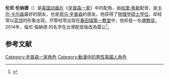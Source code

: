 {{noteTA
|G1=Simpsons
}}
{{Simpsons character
|name=伦尼·伦纳德
|image=<!-- 檔案不存在 [[File:Lenny_Leonard|222px]] -->
|gender=[[男性|男性]]
|job=春田镇核电站工人
|hair=棕色
|relatives='''父母：'''没有提到过
|appearance= “{{tsl|en|Life on the Fast Lane|}}”
|voiceactor=[[哈里·希勒|哈里·希勒]]<!--Harry Shearer-->
}}
'''伦尼'''·'''伦纳德'''（{{lang-en|'''Lenny Leonard'''}}）是[[美国|美国]][[动画片|动画片]]《[[辛普森一家|辛普森一家]]》中的配角，由[[哈里·希勒|哈里·希勒]]配音，是[[卡尔·卡尔森|卡尔·卡尔森]]最好的朋友，也是[[荷马·辛普森|荷马·辛普森]]的朋友。他获得了[[物理学|物理学]][[硕士学位|硕士学位]]，却经常以[[蓝领|蓝领]]的形象出现。尽管经常出现在[[春田镇第一教堂|春田镇第一教堂]]中，他却是一名[[佛教徒|佛教徒]]。2014年，倫尼·倫納德 的名字在台灣配音版改為雷公<ref>{{cite episode| title = {{tsl|en|She of Little Faith|}} | series = 《[[辛普森一家|辛普森一家]]》 | credits = Bill Frielberger (writer) | network = [[福克斯广播公司|福克斯广播公司]] | airdate = 2001-12-16 | season = 8|number = 23}} </ref>。

== 参考文献 ==
{{reflist}}

{{Simpsons characters}}
{{simpsons-stub}}

[[Category:辛普森一家角色|Category:辛普森一家角色]]
[[Category:動漫中的男性美國人角色|Category:動漫中的男性美國人角色]]